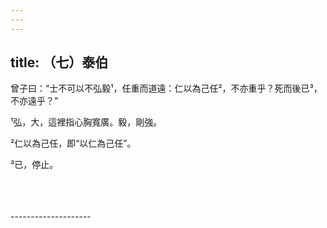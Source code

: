 ```yaml
---
---
---
```

title: （七）泰伯
---




曾子曰：“士不可以不弘毅¹，任重而道遠：仁以為己任²，不亦重乎？死而後已³，不亦遠乎？”

¹弘，大，這裡指心胸寬廣。毅，剛強。

²仁以為己任，即“以仁為己任”。

³已，停止。






<br/><br/><br/>--------------------